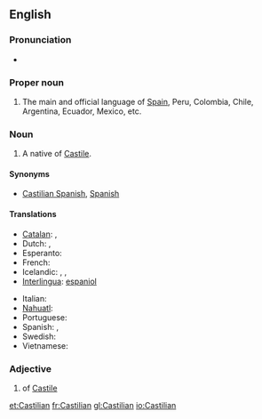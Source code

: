 ==English==
{{wikipedia}}

===Pronunciation===
* {{audio|en-us-Castilian.ogg|Audio (US)}}

===Proper noun===
{{en-proper noun}}

# The main and official language of [[Spain]], Peru, Colombia, Chile, Argentina, Ecuador, Mexico, etc.

===Noun===
{{en-noun}}

# A native of [[Castile]].

====Synonyms====
* {{sense|language}} [[Castilian Spanish]], [[Spanish]]

====Translations====
{{trans-top|Language}}
* [[Catalan]]: {{t+|ca|castellà}}, {{t+|ca|espanyol}}
* Dutch: {{t-|nl|Castilliaans}}, {{t+|nl|Spaans}}
* Esperanto: {{t+|eo|hispana|xs=Esperanto}}
* French: {{t+|fr|castillan}}
* Icelandic: {{t-|is|kastilíska|f}}, {{t+|is|spænska|f}}, {{t-|is|spánska|f}}
* [[Interlingua]]: [[espaniol]]
{{trans-mid}}
* Italian: {{t-|it|castigliano|m}}
* [[Nahuatl]]: {{t|nah|Caxtillahtōlli|xs=Nahuatl}}
* Portuguese: {{t+|pt|espanhol}}
* Spanish: {{t+|es|castellano|m}}, {{t+|es|español|m}}
* Swedish: {{t-|sv|kastillianska}}
* Vietnamese: {{t-|vi|tiếng Tây ban nha|xs=Vietnamese}}
{{trans-bottom}}

===Adjective===
{{en-adj|-}}

# of [[Castile]]

[[et:Castilian]]
[[fr:Castilian]]
[[gl:Castilian]]
[[io:Castilian]]